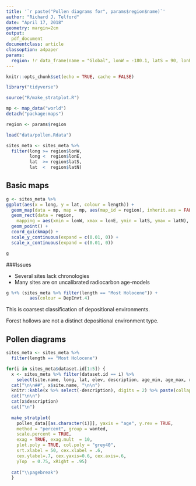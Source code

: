 ```yaml
---
title: '`r paste("Pollen diagrams for", params$region$name)`'
author: "Richard J. Telford"
date: "April 17, 2018"
geometry: margin=2cm
output: 
  pdf_document
documentclass: article
classoption: a4paper
params:
  region: !r data_frame(name = "Global", lonW = -180.1, latS = 90, lonE = 180.1, latN = 90)
---
```


```r
knitr::opts_chunk$set(echo = TRUE, cache = FALSE)
```


```r
library("tidyverse")

source("R/make_stratplot.R")
```

```r
mp <- map_data("world")
detach("package:maps")

region <- params$region

load("data/pollen.Rdata") 

sites_meta <- sites_meta %>% 
  filter(long >= region$lonW,
         long <  region$lonE,
         lat  >= region$latS,
         lat  <  region$latN)
```

## Basic maps

```r
g <- sites_meta %>% 
ggplot(aes(x = long, y = lat, colour = length)) +
  geom_map(data = mp, map = mp, aes(map_id = region), inherit.aes = FALSE, fill = "grey80") +
  geom_rect(data = region, 
    mapping = aes(xmin = lonW, xmax = lonE, ymin = latS, ymax = latN), colour = "red", fill = NA, inherit.aes = FALSE) +
  geom_point() +
  coord_quickmap() +
  scale_y_continuous(expand = c(0.01, 0)) + 
  scale_x_continuous(expand = c(0.01, 0)) 

g
```

###Issues

- Several sites lack chronologies
- Many sites are on uncalibrated radiocarbon age-models 

```r
g %+% (sites_meta %>% filter(length == "Most Holocene")) +
         aes(colour = DepEnvt.4)
```
 
This is coarsest classification of depositional environments. 

Forest hollows are not a distinct depositional environment type.


## Pollen diagrams

```r
sites_meta <- sites_meta %>% 
  filter(length == "Most Holocene")
```


```r
for(i in sites_meta$dataset.id[1:5]) {
  x <- sites_meta %>% filter(dataset.id == i) %>% 
    select(site.name, long, lat, elev, description, age_min, age_max, res, DepEnvt)
  cat("\n\n##", x$site.name, "\n\n")
  knitr::kable(x %>% select(-description), digits = 2) %>% paste(collapse = "\n") %>% cat()
  cat("\n\n")
  cat(x$description)
  cat("\n")
  
  make_stratplot(
    pollen_data[[as.character(i)]], yaxis = "age", y.rev = TRUE, 
    method = "percent", group = wanted,
    scale.percent = TRUE,
    exag = TRUE, exag.mult  = 10, 
    plot.poly = TRUE, col.poly = "grey40", 
    srt.xlabel = 50, cex.xlabel = .6, 
    cex.ylabel=.7, cex.yaxis=0.6, cex.axis=.6, 
    yTop  = 0.75, xRight = .95)
  
  cat("\\pagebreak")
  }
```
